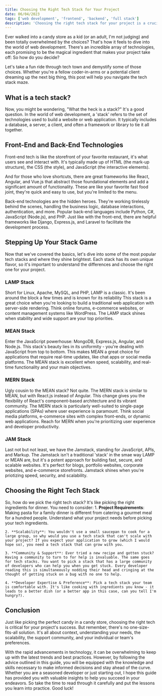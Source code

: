 ```yaml
---
title: Choosing the Right Tech Stack for Your Project
date: 06/04/2023
tags: ['web development', 'frontend', 'backend', 'full stack']
description: 'Choosing the right tech stack for your project is a crucial step in the development process. Here are some tips to help you make the right decision.'
---
```


Ever walked into a candy store as a kid (or an adult, I'm not judging) and been totally overwhelmed by the choices? That's how it feels to dive into the world of web development. There's an incredible array of technologies, each promising to be the magical ingredient that makes your project take off: So how do you decide?

Let's take a fun ride through tech town and demystify some of those choices. Whether you're a fellow coder-in-arms or a potential client dreaming up the next big thing, this post will help you navigate the tech stack maze.

## What is a tech stack?
Now, you might be wondering, "What the heck is a stack?" It's a good question. In the world of web development, a 'stack' refers to the set of technologies used to build a website or web application. It typically includes a database, a server, a client, and often a framework or library to tie it all together.

## Front-End and Back-End Technologies
Front-end tech is like the storefront of your favorite restaurant, it's what users see and interact with. It's typically made up of HTML (the mark-up structure), the CSS (the style), and JavaScript (the interactive elements).

And for those who love shortcuts, there are great frameworks like React, Angular, and Vue.js that abstract those foundational elements and add a significant amount of functionality. These are like your favorite fast food joint, they're quick and easy to use, but you're limited to the menu.

Back-end technologies are the hidden heroes. They're working tirelessly behind the scenes, handling the business logic, database interactions, authentication, and more. Popular back-end languages include Python, C#, JavaScript (Node.js), and PHP. Just like with the front-end, there are helpful frameworks like Django, Express.js, and Laravel to facilitate the development process.

## Stepping Up Your Stack Game
Now that we've covered the basics, let's dive into some of the most popular tech stacks and where they shine brightest. Each stack has its own unique flavor, so it's important to understand the differences and choose the right one for your project.

### LAMP Stack
Short for Linux, Apache, MySQL, and PHP, LAMP is a classic. It's been around the block a few times and is known for its reliability  This stack is a great choice when you're looking to build a traditional web application with server-side rendering. Think online forums, e-commerce websites, or content management systems like WordPress. The LAMP stack shines when stability and wide support are your top priorities.

### MEAN Stack
Enter the JavaScript powerhouse: MongoDB, Express.js, Angular, and Node.js. This stack's beauty lies in its uniformity - you're dealing with JavaScript from top to bottom. This makes MEAN a great choice for applications that require real-time updates, like chat apps or social media platforms. The MEAN stack is excellent when speed, scalability, and real-time functionality and your main objectives.

### MERN Stack
Ugly cousin to the MEAN stack? Not quite. The MERN stack is similar to MEAN, but with React.js instead of Angular. This change gives you the flexibility of React's component-based architecture and its vibrant community. The MERN stack is particularly well-suited to single-page applications (SPAs) where user experience is paramount. Think social media platforms, e-commerce sites with complex front-ends, or dynamic web applications. Reach for MERN when you're prioritizing user experience and developer productivity.

### JAM Stack
Last not but not least, we have the Jamstack, standing for JavaScript, APIs, and Markup. The Jamstack isn't a traditional 'stack' in the smae way LAMP or MEAN are, but it's a potent approach for building fast, secure, and scalable websites. It's perfect for blogs, portfolio websites, corporate websites, and e-commerce storefronts. Jamstack shines when you're priotizing speed, security, and scalability.

## Choosing the Right Tech Stack
So, how do we pick the right tech stack? It's like picking the right ingredients for dinner. You need to consider:
    1. **Project Requirements**: Making pasta for a family dinner is different from catering a gourmet meal for a hundred people. Understand what your project needs before picking your tech ingredients.

    2. **Scalability**: You wouldn't use a small saucepan to cook for a large group, so why would you use a tech stack that can't scale with your project? If you expect your application to grow (which I would hope so), you need a tech stack that can grow with you.

    3. **Community & Support**: Ever tried a new recipe and gotten stuck? Having a community to turn to for help is invaluable. The same goes for tech stacks. You want to pick a stack that has a large community of developers who can help you when you get stuck. Every developer reading this is simultaneously nodding their head and cringing at the thought of getting stuck on a bug with no one to help.

    4. **Developer Expertise & Preference**: Pick a tech stack your team is comfortable with. It's like cooking with ingredients you know - it leads to a better dish (or a better app in this case, can you tell I'm hungry?).

## Conclusion
Just like picking the perfect candy in a candy store, choosing the right tech is critical for your project's success. But remember, there's no one-size-fits-all solution. It's all about context, understanding your needs, the scalability, the support community, and your individual or team's preferences.

With the rapid advancements in technology, it can be overwhelming to keep up with the latest trends and best practices. However, by following the advice outlined in this guide, you will be equipped with the knowledge and skills necessary to make informed decisions and stay ahead of the curve. Whether you are a seasoned developer or just starting out, I hope this guide has provided you with valuable insights to help you succeed in your endeavors. So take the time to read through it carefully and put the lessons you learn into practice. Good luck!
